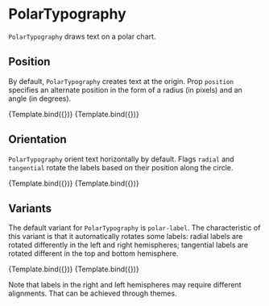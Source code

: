 
# PolarTypography

<Meta title="Addons/Polar/Polar/PolarTypography" />


`PolarTypography` draws text on a polar chart.

<ArgsTable of={PolarTypography} />

## Position

By default, `PolarTypography` creates text at the origin.
Prop `position` specifies an alternate position in the form of a radius (in pixels) and an angle (in degrees).

<Canvas>
    <Story
        name="origin"
        args={{
            position: [0, 0],
            children: 'label',
        }}
        component={PolarTypography}
        decorators={[ChartOriginDecorator]}
    >
        {Template.bind({})}
    </Story>
    <Story
        name="two o clock"
        args={{
            position: [100, 60],
            children: 'label',
        }}
        component={PolarTypography}
        decorators={[ChartOriginDecorator]}
    >
        {Template.bind({})}
    </Story>
</Canvas>

## Orientation

`PolarTypography` orient text horizontally by default.
Flags `radial` and `tangential` rotate the labels based on their position along the circle.

<Canvas>
    <Story
        name="radial"
        args={{
            radial: true,
            position: [100, 60],
            children: 'label',
        }}
        component={PolarTypography}
        decorators={[ChartOriginDecorator]}
    >
        {Template.bind({})}
    </Story>
    <Story
        name="tangential"
        args={{
            tangential: true,
            position: [100, 60],
            children: 'label',
        }}
        component={PolarTypography}
        decorators={[ChartOriginDecorator]}
    >
        {Template.bind({})}
    </Story>
</Canvas>

## Variants

The default variant for `PolarTypography` is `polar-label`.
The characteristic of this variant is that it automatically rotates some labels:
radial labels are rotated differently in the left and right hemispheres;
tangential labels are rotated different in the top and bottom hemisphere.

<Canvas>
    <Story
        name="radial, left hemisphere"
        args={{
            radial: true,
            position: [100, -60],
            children: 'label',
        }}
        component={PolarTypography}
        decorators={[ChartOriginDecorator]}
    >
        {Template.bind({})}
    </Story>
    <Story
        name="tangent, bottom hemisphere"
        args={{
            tangential: true,
            position: [100, 120],
            children: 'label',
        }}
        component={PolarTypography}
        decorators={[ChartOriginDecorator]}
    >
        {Template.bind({})}
    </Story>
</Canvas>

Note that labels in the right and left hemispheres may require different alignments.
That can be achieved through themes.
